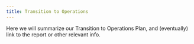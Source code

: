 ```yaml
---
title: Transition to Operations
---
```


Here we will summarize our Transition to Operations Plan, and (eventually) link to the report or other relevant info.